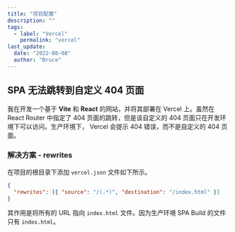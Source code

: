 ```yaml
---
title: "项目配置"
description: ""
tags:
  - label: "Vercel"
    permalink: "vercel"
last_update:
  date: "2022-08-08"
  author: "Bruce"
---
```


## SPA 无法跳转到自定义 404 页面

我在开发一个基于 **Vite** 和 **React** 的网站，并将其部署在 Vercel 上。虽然在 React Router 中指定了 404 页面的跳转，但是该自定义的 404 页面只在开发环境下可以访问。生产环境下， Vercel 会提示 404 错误，而不是自定义的 404 页面。

### 解决方案 - rewrites

在项目的根目录下添加 `vercel.json` 文件如下所示。

```json title="vercel.json"
{
  "rewrites": [{ "source": "/(.*)", "destination": "/index.html" }]
}
```

其作用是将所有的 URL 指向 `index.html` 文件。因为生产环境 SPA Build 的文件只有 `index.html`。
